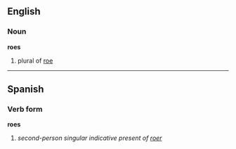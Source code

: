 ==English==
===Noun===
'''roes'''

# plural of [[roe]]

----

==Spanish==
===Verb form===
'''roes'''

# ''second-person singular indicative present of [[roer]]''